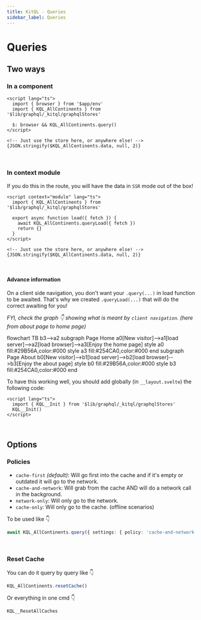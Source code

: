 ```yaml
---
title: KitQL - Queries
sidebar_label: Queries
---
```


# Queries

## Two ways

### In a component

```svelte
<script lang="ts">
  import { browser } from '$app/env'
  import { KQL_AllContinents } from '$lib/graphql/_kitql/graphqlStores'

  $: browser && KQL_AllContinents.query()
</script>

<!-- Just use the store here, or anywhere else! -->
{JSON.stringify($KQL_AllContinents.data, null, 2)}
```

<p>&nbsp;</p>

### In context module

If you do this in the route, you will have the data in `SSR` mode out of the box!

```svelte
<script context="module" lang="ts">
  import { KQL_AllContinents } from '$lib/graphql/_kitql/graphqlStores'

  export async function load({ fetch }) {
    await KQL_AllContinents.queryLoad({ fetch })
    return {}
  }
</script>

<!-- Just use the store here, or anywhere else! -->
{JSON.stringify($KQL_AllContinents.data, null, 2)}
```

<p>&nbsp;</p>

#### Advance information

On a client side navigation, you don't want your `.query(...)` in load function to be awaited. That's why we created `.queryLoad(...)` that will do the correct awaiting for you!

_FYI, check the graph 👇 showing what is meant by `client navigation`. (here from about page to home page)_

<Graph>

flowchart TB
b3-->a2
subgraph Page Home
a0[New visitor]-->a1[load server]-->a2[load browser]-->a3[Enjoy the home page]
style a0 fill:#29B56A,color:#000
style a3 fill:#254CA0,color:#000
end
subgraph Page About
b0[New visitor]-->b1[load server]-->b2[load browser]-->b3[Enjoy the about page]
style b0 fill:#29B56A,color:#000
style b3 fill:#254CA0,color:#000
end

</Graph>

To have this working well, you should add globally (in `__layout.svelte`) the following code:

```svelte
<script lang="ts">
  import { KQL__Init } from '$lib/graphql/_kitql/graphqlStores'
  KQL__Init()
</script>
```

<p>&nbsp;</p>

## Options

### Policies

- `cache-first` _(default)_: Will go first into the cache and if it's empty or outdated it will go to the network.
- `cache-and-network`: Will grab from the cache AND will do a network call in the background.
- `network-only`: Will only go to the network.
- `cache-only`: Will only go to the cache. (offline scenarios)

To be used like 👇

```ts
await KQL_AllContinents.query({ settings: { policy: 'cache-and-network' } })
```

<p>&nbsp;</p>

### Reset Cache

You can do it query by query like 👇

```ts
KQL_AllContinents.resetCache()
```

Or everything in one cmd 👇

```ts
KQL__ResetAllCaches
```
